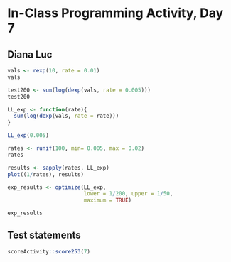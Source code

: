 # In-Class Programming Activity, Day 7

## Diana Luc

```r
vals <- rexp(10, rate = 0.01)
vals
```

```r
test200 <- sum(log(dexp(vals, rate = 0.005)))
test200
```

```r
LL_exp <- function(rate){
  sum(log(dexp(vals, rate = rate)))
}

LL_exp(0.005)
```
```r
rates <- runif(100, min= 0.005, max = 0.02)
rates
```
```r
results <- sapply(rates, LL_exp)
plot((1/rates), results)
```
```r
exp_results <- optimize(LL_exp,
                        lower = 1/200, upper = 1/50,
                        maximum = TRUE)

exp_results
```

## Test statements

```r
scoreActivity::score253(7)
```